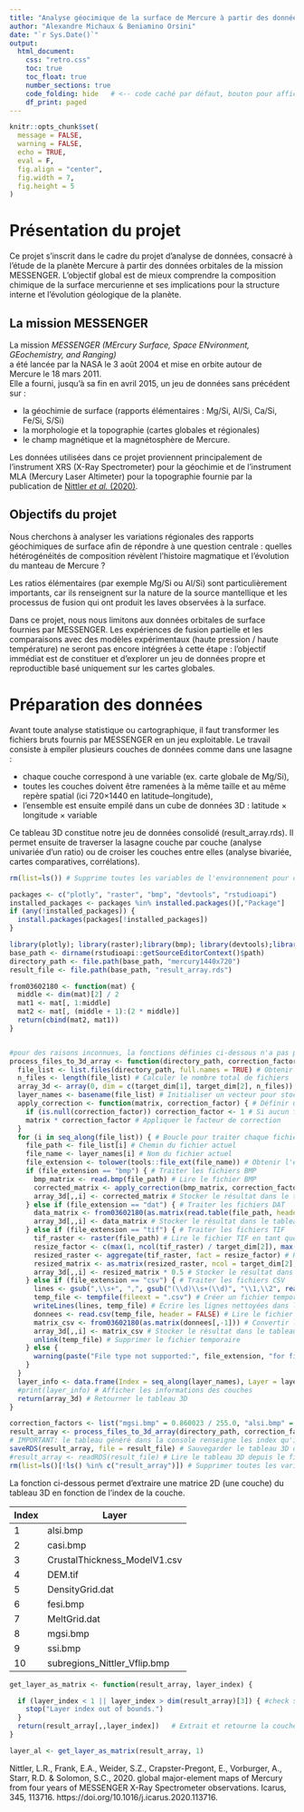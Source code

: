 ```yaml
---
title: "Analyse géocimique de la surface de Mercure à partir des données MESSENGER"
author: "Alexandre Michaux & Beniamino Orsini"
date: "`r Sys.Date()`"
output:
  html_document:
    css: "retro.css"
    toc: true
    toc_float: true
    number_sections: true
    code_folding: hide   # <-- code caché par défaut, bouton pour afficher
    df_print: paged
---
```

```r
knitr::opts_chunk$set(
  message = FALSE,
  warning = FALSE,
  echo = TRUE,
  eval = F,
  fig.align = "center",
  fig.width = 7,
  fig.height = 5
)
```

# Présentation du projet

Ce projet s’inscrit dans le cadre du projet d'analyse de données, consacré à l’étude de la planète Mercure à partir des données orbitales de la mission MESSENGER.
L’objectif global est de mieux comprendre la composition chimique de la surface mercurienne et ses implications pour la structure interne et l’évolution géologique de la planète.

## La mission MESSENGER
La mission *MESSENGER (MErcury Surface, Space ENvironment, GEochemistry, and Ranging)*  
a été lancée par la NASA le 3 août 2004 et mise en orbite autour de Mercure le 18 mars 2011.  
Elle a fourni, jusqu’à sa fin en avril 2015, un jeu de données sans précédent sur :  

- la géochimie de surface (rapports élémentaires : Mg/Si, Al/Si, Ca/Si, Fe/Si, S/Si)  
- la morphologie et la topographie (cartes globales et régionales)  
- le champ magnétique et la magnétosphère de Mercure.

Les données utilisées dans ce projet proviennent principalement de l’instrument XRS (X-Ray Spectrometer) pour la géochimie et de l’instrument MLA (Mercury Laser Altimeter) pour la topographie fournie par la publication de [Nittler *et al.* (2020)](#nittler2020).
	
## Objectifs du projet
Nous cherchons à analyser les variations régionales des rapports géochimiques de surface afin de répondre à une question centrale : quelles hétérogénéités de composition révèlent l’histoire magmatique et l’évolution du manteau de Mercure ?

Les ratios élémentaires (par exemple Mg/Si ou Al/Si) sont particulièrement importants, car ils renseignent sur la nature de la source mantellique et les processus de fusion qui ont produit les laves observées à la surface.

Dans ce projet, nous nous limitons aux données orbitales de surface fournies par MESSENGER.
Les expériences de fusion partielle et les comparaisons avec des modèles expérimentaux (haute pression / haute température) ne seront pas encore intégrées à cette étape : l’objectif immédiat est de constituer et d’explorer un jeu de données propre et reproductible basé uniquement sur les cartes globales.

# Préparation des données
Avant toute analyse statistique ou cartographique, il faut transformer les fichiers bruts fournis par MESSENGER en un jeu exploitable.
Le travail consiste à empiler plusieurs couches de données comme dans une lasagne :

-	chaque couche correspond à une variable (ex. carte globale de Mg/Si),
-	toutes les couches doivent être ramenées à la même taille et au même repère spatial (ici 720×1440 en latitude–longitude),
-	l’ensemble est ensuite empilé dans un cube de données 3D : latitude × longitude × variable

Ce tableau 3D constitue notre jeu de données consolidé (result_array.rds).
Il permet ensuite de traverser la lasagne couche par couche (analyse univariée d’un ratio) ou de croiser les couches entre elles (analyse bivariée, cartes comparatives, corrélations).


```r
rm(list=ls()) # Supprime toutes les variables de l'environnement pour commencer avec un espace de travail vide

packages <- c("plotly", "raster", "bmp", "devtools", "rstudioapi")
installed_packages <- packages %in% installed.packages()[,"Package"]
if (any(!installed_packages)) {
  install.packages(packages[!installed_packages])
}

library(plotly); library(raster);library(bmp); library(devtools);library(rstudioapi)
base_path <- dirname(rstudioapi::getSourceEditorContext()$path)
directory_path <- file.path(base_path, "mercury1440x720")
result_file <- file.path(base_path, "result_array.rds")

from03602180 <- function(mat) {
  middle <- dim(mat)[2] / 2
  mat1 <- mat[, 1:middle]
  mat2 <- mat[, (middle + 1):(2 * middle)]
  return(cbind(mat2, mat1))
}


#pour des raisons inconnues, la fonctions définies ci-dessous n'a pas pu être chargée dans notre package :/
process_files_to_3d_array <- function(directory_path, correction_factors, target_dim = c(720, 1440)) {
  file_list <- list.files(directory_path, full.names = TRUE) # Obtenir la liste des fichiers dans le répertoire
  n_files <- length(file_list) # Calculer le nombre total de fichiers
  array_3d <- array(0, dim = c(target_dim[1], target_dim[2], n_files)) # Initialiser un tableau 3D vide avec les dimensions cibles
  layer_names <- basename(file_list) # Initialiser un vecteur pour stocker les noms des fichiers (couches)
  apply_correction <- function(matrix, correction_factor) { # Définir une fonction d'aide pour appliquer un facteur de correction
    if (is.null(correction_factor)) correction_factor <- 1 # Si aucun facteur de correction n'est spécifié, utiliser 1 par défaut
    matrix * correction_factor # Appliquer le facteur de correction
  }
  for (i in seq_along(file_list)) { # Boucle pour traiter chaque fichier
    file_path <- file_list[i] # Chemin du fichier actuel
    file_name <- layer_names[i] # Nom du fichier actuel
    file_extension <- tolower(tools::file_ext(file_name)) # Obtenir l'extension du fichier en minuscules
    if (file_extension == "bmp") { # Traiter les fichiers BMP
      bmp_matrix <- read.bmp(file_path) # Lire le fichier BMP
      corrected_matrix <- apply_correction(bmp_matrix, correction_factors[[file_name]]) # Appliquer la correction
      array_3d[,,i] <- corrected_matrix # Stocker le résultat dans le tableau 3D
    } else if (file_extension == "dat") { # Traiter les fichiers DAT
      data_matrix <- from03602180(as.matrix(read.table(file_path, header = FALSE))) # Lire le fichier DAT
      array_3d[,,i] <- data_matrix # Stocker le résultat dans le tableau 3D
    } else if (file_extension == "tif") { # Traiter les fichiers TIF
      tif_raster <- raster(file_path) # Lire le fichier TIF en tant que raster
      resize_factor <- c(max(1, ncol(tif_raster) / target_dim[2]), max(1, nrow(tif_raster) / target_dim[1])) # Calculer le facteur de redimensionnement
      resized_raster <- aggregate(tif_raster, fact = resize_factor) # Redimensionner le raster
      resized_matrix <- as.matrix(resized_raster, ncol = target_dim[2], nrow = target_dim[1]) # Convertir le raster redimensionné en matrice
      array_3d[,,i] <- resized_matrix * 0.5 # Stocker le résultat dans le tableau 3D après correction
    } else if (file_extension == "csv") { # Traiter les fichiers CSV
      lines <- gsub(",\\s+", ",", gsub("(\\d)\\s+(\\d)", "\\1,\\2", readLines(file_path))) # Nettoyer les lignes du fichier CSV
      temp_file <- tempfile(fileext = ".csv") # Créer un fichier temporaire pour le CSV nettoyé
      writeLines(lines, temp_file) # Écrire les lignes nettoyées dans le fichier temporaire
      donnees <- read.csv(temp_file, header = FALSE) # Lire le fichier CSV temporaire
      matrix_csv <- from03602180(as.matrix(donnees[,-1])) # Convertir les données en matrice
      array_3d[,,i] <- matrix_csv # Stocker le résultat dans le tableau 3D
      unlink(temp_file) # Supprimer le fichier temporaire
    } else {
      warning(paste("File type not supported:", file_extension, "for file", file_name)) # Avertir si le type de fichier n'est pas supporté
    }
  }
  layer_info <- data.frame(Index = seq_along(layer_names), Layer = layer_names) # Créer un tableau de données avec les indices et noms des couches
  #print(layer_info) # Afficher les informations des couches
  return(array_3d) # Retourner le tableau 3D
}

correction_factors <- list("mgsi.bmp" = 0.860023 / 255.0, "alsi.bmp" = 0.402477 / 255.0, "ssi.bmp" = 0.161680 / 255.0, "fesi.bmp" = 0.117737 / 255.0, "casi.bmp" = (0.318000/255.0)) # Facteurs de correction pour les fichiers BMP
result_array <- process_files_to_3d_array(directory_path, correction_factors) # Appeler la fonction pour traiter les fichiers et obtenir le tableau 3D
# IMPORTANT: le tableau généré dans la console renseigne les index qu'il faut utiliser dans les prochaines fonctions poru extraire les bonnes matrices du 3D array
saveRDS(result_array, file = result_file) # Sauvegarder le tableau 3D dans un fichier RDS
#result_array <- readRDS(result_file) # Lire le tableau 3D depuis le fichier RDS
rm(list=ls()[!ls() %in% c("result_array")]) # Supprimer toutes les variables sauf le tableau 3D
```

La fonction ci-dessous permet d'extraire une matrice 2D (une couche) du tableau 3D en fonction de l'index de la couche.

| Index | Layer                        |
|-------|------------------------------|
| 1     | alsi.bmp                     |
| 2     | casi.bmp                     |
| 3     | CrustalThickness_ModelV1.csv |
| 4     | DEM.tif                      |
| 5     | DensityGrid.dat              |
| 6     | fesi.bmp                     |
| 7     | MeltGrid.dat                 |
| 8     | mgsi.bmp                     |
| 9     | ssi.bmp                      |
| 10    | subregions_Nittler_Vflip.bmp |

```r
get_layer_as_matrix <- function(result_array, layer_index) {

  if (layer_index < 1 || layer_index > dim(result_array)[3]) { #check si l'index est inf. à 1 (index minimum) ou si il est sup. au nombre de couche de result_array
    stop("Layer index out of bounds.")
  }
  return(result_array[,,layer_index])   # Extrait et retourne la couche spécifiée sous forme de matrice
}

layer_al <- get_layer_as_matrix(result_array, 1) 
```





<a id="nittler2020"></a>
Nittler, L.R., Frank, E.A., Weider, S.Z., Crapster-Pregont, E., Vorburger, A., Starr, R.D. &
Solomon, S.C., 2020. global major-element maps of Mercury from four years of MESSENGER
X-Ray Spectrometer observations. Icarus, 345, 113716. https://doi.org/10.1016/j.icarus.2020.113716.



